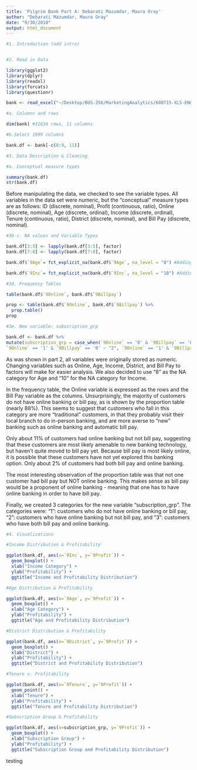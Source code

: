 ```yaml
---
title: 'Pilgrim Bank Part A: Debarati Mazumdar, Maura Oray'
author: "Debarati Mazumdar, Maura Oray"
date: "9/30/2018"
output: html_document
---
```


```r

#1. Introduction (add intro)


#2. Read in Data

library(ggplot2)
library(dplyr)
library(readxl)
library(forcats)
library(questionr)

bank <- read_excel("~/Desktop/BUS-256/MarketingAnalytics/608715-XLS-ENG.xls", sheet = 2)

#a. Columns and rows

dim(bank) #31634 rows, 11 columns

#b.Select 1999 columns

bank.df <- bank[-c(8:9, 11)] 

```

```r

#3. Data Description & Cleaning

#a. Conceptual measure types

summary(bank.df)
str(bank.df) 

```
Before manipulating the data, we checked to see the variable types. All variables in the data set were numeric, but the "conceptual" measure types are as follows: ID (discrete, nominal), Profit (continuous, ratio), Online (discrete, nominal), Age (discrete, ordinal), Income (discrete, ordinal), Tenure (continuous, ratio), District (discrete, nominal), and Bill Pay (discrete, nominal).  

```r

#3b-c. NA values and Variable Types

bank.df[3:5] <- lapply(bank.df[3:5], factor)
bank.df[7:8] <- lapply(bank.df[7:8], factor)

bank.df$`9Age`= fct_explicit_na(bank.df$`9Age`, na_level = "8") #Adding level '8' as category for NA age

bank.df$`9Inc`= fct_explicit_na(bank.df$`9Inc`, na_level = "10") #Adding level '10' as category for NA income

#3d. Frequency Tables

table(bank.df$`9Online`, bank.df$`9Billpay`)

prop <- table(bank.df$`9Online`, bank.df$`9Billpay`) %>%
  prop.table()
prop

#3e. New variable: subscription_grp

bank.df <- bank.df %>%
mutate(subscription_grp = case_when(`9Online` == '0' & `9Billpay` == '0' ~ "1",
`9Online` == '1' & `9Billpay` == '0' ~ "2", `9Online` == '1' & `9Billpay` == '1' ~ "3"))

```
As was shown in part 2, all variables were originally stored as numeric. Changing variables such as Online, Age, Income, District, and Bill Pay to factors will make for easier analysis. We also decided to use "8" as the NA category for Age and "10" for the NA category for Income.

In the frequency table, the Online variable is expressed as the rows and the Bill Pay variable as the columns. Unsurprisingly, the majority of customers do not have online banking or bill pay, as is shown by the proportion table (nearly 88%). This seems to suggest that customers who fall in this category are more "traditional" customers, in that they probably visit their local branch to do in-person banking, and are more averse to "new" banking such as online banking and automatic bill pay.

Only about 11% of customers had online banking but not bill pay, suggesting that these customers are most likely amenable to new banking technology, but haven't quite moved to bill pay yet. Because bill pay is most likely online, it is possible that these customers have not yet explored this banking option. Only about 2% of customers had both bill pay and online banking. 

The most interesting observation of the proportion table was that not one customer had bill pay but NOT online banking. This makes sense as bill pay would be a proponent of online banking - meaning that one has to have online banking in order to have bill pay. 

Finally, we created 3 categories for the new variable "subscription_grp". The categories were: "1": customers who do not have online banking or bill pay, "2": customers who have online banking but not bill pay, and "3": customers who have both bill pay and online banking.

```r

#4. Visualizations

#Income Distribution & Profitability

ggplot(bank.df, aes(x=`9Inc`, y=`9Profit`)) +
  geom_boxplot() +
  xlab("Income Category") +
  ylab("Profitability") +
  ggtitle("Income and Profitability Distribution")

#Age Distribution & Profitability

ggplot(bank.df, aes(x=`9Age`, y=`9Profit`)) +
  geom_boxplot() +
  xlab("Age Category") +
  ylab("Profitability") +
  ggtitle("Age and Profitability Distribution")

#District Distribution & Profitability

ggplot(bank.df, aes(x=`9District`, y=`9Profit`)) +
  geom_boxplot() +
  xlab("District") +
  ylab("Profitability") +
  ggtitle("District and Profitability Distribution")

#Tenure v. Profitability

ggplot(bank.df, aes(x=`9Tenure`, y=`9Profit`)) +
  geom_point() +
  xlab("Tenure") +
  ylab("Profitability") +
  ggtitle("Tenure and Profitability Distribution")

#Subscription Group & Profitability

ggplot(bank.df, aes(x=subscription_grp, y=`9Profit`)) +
  geom_boxplot() +
  xlab("Subscription Group") +
  ylab("Profitability") +
  ggtitle("Subscription Group and Profitability Distribution")

```

testing